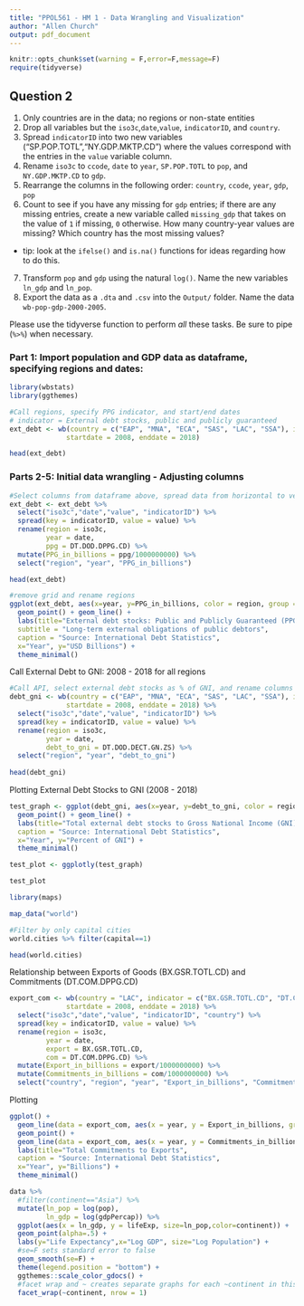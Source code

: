 ```yaml
---
title: "PPOL561 - HM 1 - Data Wrangling and Visualization"
author: "Allen Church"
output: pdf_document
---
```

```r
knitr::opts_chunk$set(warning = F,error=F,message=F)
require(tidyverse)
```
## Question 2
1. Only countries are in the data; no regions or non-state entities
2. Drop all variables but the `iso3c`,`date`,`value`, `indicatorID`, and `country`.
3. Spread `indicatorID` into two new variables ("SP.POP.TOTL","NY.GDP.MKTP.CD") where the values correspond with the entries in the `value` variable column. 
4. Rename `iso3c` to `ccode`, `date` to `year`, `SP.POP.TOTL` to `pop`, and `NY.GDP.MKTP.CD` to `gdp`.
5. Rearrange the columns in the following order: `country`, `ccode`, `year`, `gdp`, `pop`
6. Count to see if you have any missing for `gdp` entries; if there are any missing entries, create a new variable called `missing_gdp` that takes on the value of `1` if missing, `0` otherwise. How many country-year values are missing? Which country has the most missing values?
  - tip: look at the `ifelse()` and `is.na()` functions for ideas regarding how to do this.
7. Transform `pop` and `gdp` using the natural `log()`. Name the new variables `ln_gdp` and `ln_pop`.
8. Export the data as a `.dta` and `.csv` into the `Output/` folder. Name the data `wb-pop-gdp-2000-2005`.

Please use the tidyverse function to perform _all_ these tasks. Be sure to pipe (` %>% `) when necessary.

### Part 1: Import population and GDP data as dataframe, specifying regions and dates:
```r
library(wbstats)
library(ggthemes)

#Call regions, specify PPG indicator, and start/end dates
# indicator = External debt stocks, public and publicly guaranteed
ext_debt <- wb(country = c("EAP", "MNA", "ECA", "SAS", "LAC", "SSA"), indicator = "DT.DOD.DPPG.CD",
              startdate = 2008, enddate = 2018)

head(ext_debt)
```

### Parts 2-5: Initial data wrangling - Adjusting columns
```r
#Select columns from dataframe above, spread data from horizontal to vertical format, rename columns, mutate to convert units to billions, and select final columns
ext_debt <- ext_debt %>%  
  select("iso3c","date","value", "indicatorID") %>% 
  spread(key = indicatorID, value = value) %>% 
  rename(region = iso3c,
         year = date,
         ppg = DT.DOD.DPPG.CD) %>%
  mutate(PPG_in_billions = ppg/1000000000) %>%
  select("region", "year", "PPG_in_billions")

head(ext_debt)
```

```r
#remove grid and rename regions
ggplot(ext_debt, aes(x=year, y=PPG_in_billions, color = region, group = region)) +
  geom_point() + geom_line() +
  labs(title="External debt stocks: Public and Publicly Guaranteed (PPG)",
  subtitle = "Long-term external obligations of public debtors",
  caption = "Source: International Debt Statistics",
  x="Year", y="USD Billions") +
  theme_minimal()
```

Call External Debt to GNI: 2008 - 2018 for all regions
```r
#Call API, select external debt stocks as % of GNI, and rename columns
debt_gni <- wb(country = c("EAP", "MNA", "ECA", "SAS", "LAC", "SSA"), indicator = "DT.DOD.DECT.GN.ZS",
              startdate = 2008, enddate = 2018) %>% 
  select("iso3c","date","value", "indicatorID") %>% 
  spread(key = indicatorID, value = value) %>% 
  rename(region = iso3c,
         year = date,
         debt_to_gni = DT.DOD.DECT.GN.ZS) %>%
  select("region", "year", "debt_to_gni")
  
head(debt_gni)
```

Plotting External Debt Stocks to GNI (2008 - 2018)
```r
test_graph <- ggplot(debt_gni, aes(x=year, y=debt_to_gni, color = region, group = region)) +
  geom_point() + geom_line() +
  labs(title="Total external debt stocks to Gross National Income (GNI)",
  caption = "Source: International Debt Statistics",
  x="Year", y="Percent of GNI") +
  theme_minimal()

test_plot <- ggplotly(test_graph)

test_plot
```


```r
library(maps)

map_data("world")

#Filter by only capital cities
world.cities %>% filter(capital==1)

head(world.cities)
```

Relationship between Exports of Goods (BX.GSR.TOTL.CD) and Commitments (DT.COM.DPPG.CD)
```r
export_com <- wb(country = "LAC", indicator = c("BX.GSR.TOTL.CD", "DT.COM.DPPG.CD"),
              startdate = 2008, enddate = 2018) %>% 
  select("iso3c","date","value", "indicatorID", "country") %>% 
  spread(key = indicatorID, value = value) %>% 
  rename(region = iso3c,
         year = date,
         export = BX.GSR.TOTL.CD,
         com = DT.COM.DPPG.CD) %>% 
  mutate(Export_in_billions = export/1000000000) %>% 
  mutate(Commitments_in_billions = com/1000000000) %>%
  select("country", "region", "year", "Export_in_billions", "Commitments_in_billions")
```

Plotting
```r
ggplot() +
  geom_line(data = export_com, aes(x = year, y = Export_in_billions, group = region), color="blue") +
  geom_point() + 
  geom_line(data = export_com, aes(x = year, y = Commitments_in_billions, group = region), color = "red") +
  labs(title="Total Commitments to Exports",
  caption = "Source: International Debt Statistics",
  x="Year", y="Billions") +
  theme_minimal()
```


```r
data %>% 
  #filter(continent=="Asia") %>% 
  mutate(ln_pop = log(pop),
         ln_gdp = log(gdpPercap)) %>% 
  ggplot(aes(x = ln_gdp, y = lifeExp, size=ln_pop,color=continent)) +
  geom_point(alpha=.5) +
  labs(y="Life Expectancy",x="Log GDP", size="Log Population") +
  #se=F sets standard error to false
  geom_smooth(se=F) +
  theme(legend.position = "bottom") +
  ggthemes::scale_color_gdocs() +
  #facet wrap and ~ creates separate graphs for each ~continent in this case
  facet_wrap(~continent, nrow = 1)
```

